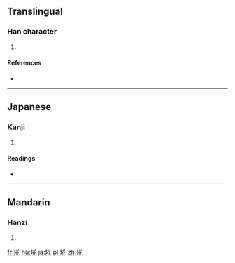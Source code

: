 ==Translingual==

===Han character===
{{Han char|rn=32|rad=土|as=07|sn=10|four=|canj=GTOP|ids=⿰土花}}

# {{defn|Han|sort=土07}}

====References====
* {{Han ref|kx=0232.181|hdz=10443.051|uh=57D6|ud=22486}}

----

==Japanese==

===Kanji===
{{ja-kanji|grade=|rs=土07}}

# {{defn|lang=ja|sort=土07}}

====Readings====
* {{ja-readings|on=|kun=[[ごみ]] (gomi)}}
----

==Mandarin==

===Hanzi===
{{cmn-hanzi|pin=[[hua]] ([[hua]])|wg=hua<sup></sup>}}

# {{defn|lang=cmn|sort=土07}}

[[fr:埖]]
[[hu:埖]]
[[ja:埖]]
[[pl:埖]]
[[zh:埖]]